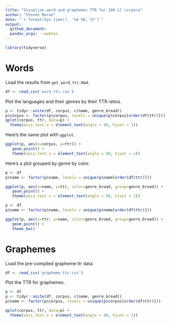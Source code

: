 ```yaml
---
title: "Visualize word and graphemes TTR for 100 LC corpora"
author: "Steven Moran"
date: "`r format(Sys.time(), '%d %B, %Y')`"
output:
  github_document:
  pandoc_args: --webtex
---
```


```r
library(tidyverse)
```

# Words

Load the results from `get_word_ttr.Rmd`.

```r
df <- read_csv('word_ttr.csv')
```

Plot the languages and their genres by their TTR ratios.

```r
p <- tidyr::unite(df, corpus, c(name, genre_broad))
p$corpus <- factor(p$corpus, levels = unique(p$corpus[order(df$ttr)]))
qplot(corpus, ttr, data=p) +
  theme(axis.text.x = element_text(angle = 90, hjust = 1))
```

Here's the same plot with `ggplot`.

```r
ggplot(p, aes(x=corpus, y=ttr)) + 
   geom_point() + 
   theme(axis.text.x = element_text(angle = 90, hjust = 1))
```

Here's a plot grouped by genre by color.

```r
p <- df
p$name <- factor(p$name, levels = unique(p$name[order(df$ttr)]))

ggplot(p, aes(x=name, y=ttr, color=genre_broad, group=genre_broad)) + 
   geom_point() + 
   theme(axis.text.x = element_text(angle = 90, hjust = 1))
```

```r
p <- df
p$name <- factor(p$name, levels = unique(p$name[order(df$ttr)]))

ggplot(p, aes(x=ttr, y=name, color=genre_broad, group=genre_broad)) + 
   geom_point() +
   theme_bw()
```

# Graphemes

Load the pre-compiled grapheme ttr data.

```r
df <- read_csv('grapheme_ttr.csv')
```

Plot the TTR for graphemes.

```r
p <- df
p <- tidyr::unite(df, corpus, c(name, genre_broad))
p$name <- factor(p$corpus, levels = unique(p$corpus[order(df$ttr)]))

qplot(corpus, ttr, data=p) +
  theme(axis.text.x = element_text(angle = 90, hjust = 1))
```
